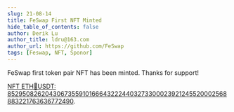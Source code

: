 ```yaml
---
slug: 21-08-14
title: FeSwap First NFT Minted
hide_table_of_contents: false
author: Derik Lu
author_title: ldru@163.com
author_url: https://github.com/FeSwap
tags: [Feswap, NFT, Sponor]
---
```


FeSwap first token pair NFT has been minted. Thanks for support!

[NFT ETH🔗USDT: 85295082620430673559101666432224403273300023921245520002568883221763636772490](https://etherscan.io/token/0x0ab276b92a6e6d3ecc8d5888d1b15effea223923?a=85295082620430673559101666432224403273300023921245520002568883221763636772490).


